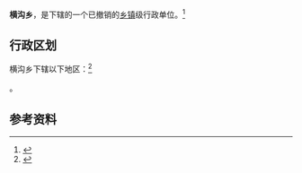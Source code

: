 {{中国乡级行政区|32/07/22/202/000}}

'''横沟乡'''，是{{PRC admin/fullname|32/07/22/202/000|3}}下辖的一个已撤销的[[乡镇|乡镇]]级行政单位。<ref>{{PRC admin/ref sgc|{{PRC admin/parent|32/07/22/202/000}}}}</ref>

== 行政区划 ==

横沟乡下辖以下地区：<ref>{{PRC admin/ref sgc|32/07/22/202/000}}</ref>

{{PRC admin/children|32/07/22/202/000}}。

== 参考资料 ==

{{reflist}}

{{行政区划小作品}}
{{PRC admin/navcat|32/07/22/202/000}}